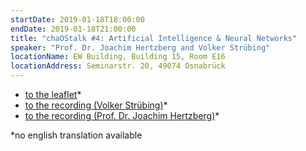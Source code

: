 ```yaml
---
startDate: 2019-01-18T18:00:00
endDate: 2019-01-18T21:00:00
title: "chaOStalk #4: Artificial Intelligence & Neural Networks"
speaker: "Prof. Dr. Joachim Hertzberg and Volker Strübing"
locationName: EW Building, Building 15, Room E16
locationAddress: Seminarstr. 20, 49074 Osnabrück
---
```


- [to the leaflet](/downloads/chaostalk4_a4.pdf)\*
- [to the recording (Volker Strübing)](https://media.ccc.de/v/chaostalk-4.1-Kuenstliche-Intelligenz)\*
- [to the recording (Prof. Dr. Joachim Hertzberg)](https://media.ccc.de/v/chaostalk-4.2-Kuenstliche-Intelligenz)\*

\*no english translation available
